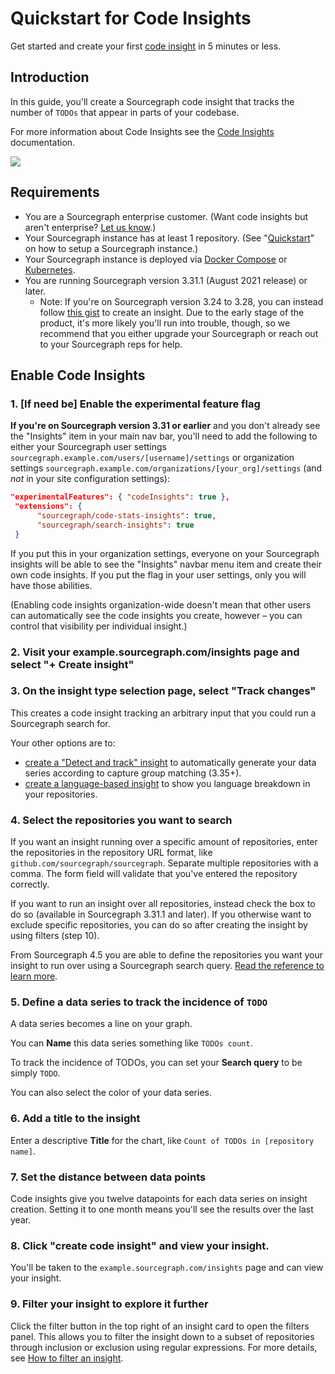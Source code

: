 # Quickstart for Code Insights

Get started and create your first [code insight](index.md) in 5 minutes or less.

## Introduction

In this guide, you'll create a Sourcegraph code insight that tracks the number of `TODOs` that appear in parts of your codebase.

For more information about Code Insights see the [Code Insights](index.md) documentation.

<img src="https://sourcegraphstatic.com/docs/images/code_insights/quickstart_TODOs_insight_dark.png" class="screenshot" />

## Requirements

- You are a Sourcegraph enterprise customer. (Want code insights but aren't enterprise? [Let us know](mailto:feedback@sourcegraph.com).)
- Your Sourcegraph instance has at least 1 repository. (See "[Quickstart](../index.md#quick-install)" on how to setup a Sourcegraph instance.)
- Your Sourcegraph instance is deployed via [Docker Compose](../admin/deploy/docker-compose/index.md) or [Kubernetes](../admin/deploy/kubernetes/index.md).
- You are running Sourcegraph version 3.31.1 (August 2021 release) or later.
    - Note: If you're on Sourcegraph version 3.24 to 3.28, you can instead follow [this gist](https://gist.github.com/Joelkw/f0582b164578aabc3ac936dee43f23e0) to create an insight. Due to the early stage of the product, it's more likely you'll run into trouble, though, so we recommend that you either upgrade your Sourcegraph or reach out to your Sourcegraph reps for help.

## Enable Code Insights

### 1. [If need be] Enable the experimental feature flag

**If you're on Sourcegraph version 3.31 or earlier** and you don't already see the "Insights" item in your main nav bar, you'll need to add the following to either your Sourcegraph user settings `sourcegraph.example.com/users/[username]/settings` or organization settings `sourcegraph.example.com/organizations/[your_org]/settings` (and _not_ in your site configuration settings):

```json
"experimentalFeatures": { "codeInsights": true },
 "extensions": {
      "sourcegraph/code-stats-insights": true,
      "sourcegraph/search-insights": true
 }
```

If you put this in your organization settings, everyone on your Sourcegraph insights will be able to see the "Insights" navbar menu item and create their own code insights. If you put the flag in your user settings, only you will have those abilities.

(Enabling code insights organization-wide doesn't mean that other users can automatically see the code insights you create, however – you can control that visibility per individual insight.)

### 2. Visit your example.sourcegraph.com/insights page and select "+ Create insight"

### 3. On the insight type selection page, select "Track changes"

This creates a code insight tracking an arbitrary input that you could run a Sourcegraph search for.

Your other options are to:

* [create a "Detect and track" insight](explanations/automatically_generated_data_series.md) to automatically generate your data series according to capture group matching (3.35+).
* [create a language-based insight](language_insight_quickstart.md) to show you language breakdown in your repositories.

### 4. Select the repositories you want to search

If you want an insight running over a specific amount of repositories, enter the repositories in the repository URL format, like `github.com/sourcegraph/sourcegraph`.
Separate multiple repositories with a comma. The form field will validate that you've entered the repository correctly.

If you want to run an insight over all repositories, instead check the box to do so (available in Sourcegraph 3.31.1 and later). If you otherwise want to exclude specific repositories, you can do so after creating the insight by using filters (step 10).

From Sourcegraph 4.5 you are able to define the repositories you want your insight to run over using a Sourcegraph search query. [Read the reference to learn more](references/repository_scope.md).


### 5. Define a data series to track the incidence of `TODO`

A data series becomes a line on your graph.

You can **Name** this data series something like `TODOs count`.

To track the incidence of TODOs, you can set your **Search query** to be simply `TODO`.

You can also select the color of your data series.

### 6. Add a title to the insight

Enter a descriptive **Title** for the chart, like `Count of TODOs in [repository name]`.

### 7. Set the distance between data points

Code insights give you twelve datapoints for each data series on insight creation. Setting it to one month means you'll see the results over the last year.

### 8. Click "create code insight" and view your insight.

You'll be taken to the `example.sourcegraph.com/insights` page and can view your insight.

### 9. Filter your insight to explore it further

Click the filter button in the top right of an insight card to open the filters panel. This allows you to filter the insight down to a subset of repositories through inclusion or exclusion using regular expressions.
For more details, see [How to filter an insight](./how-tos/filtering_an_insight.md).
